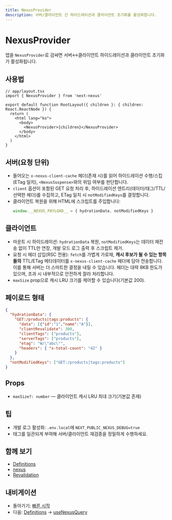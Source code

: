 ```yaml
---
title: NexusProvider
description: 서버/클라이언트 간 하이드레이션과 클라이언트 초기화를 활성화합니다.
---
```


# NexusProvider

앱을 `NexusProvider`로 감싸면 서버↔클라이언트 하이드레이션과 클라이언트 초기화가 활성화됩니다.

## 사용법
```tsx path=null start=null
// app/layout.tsx
import { NexusProvider } from 'next-nexus'

export default function RootLayout({ children }: { children: React.ReactNode }) {
  return (
    <html lang="ko">
      <body>
        <NexusProvider>{children}</NexusProvider>
      </body>
    </html>
  )
}
```

## 서버(요청 단위)
- 들어오는 `x-nexus-client-cache` 헤더(존재 시)를 읽어 하이드레이션 수행/스킵(ETag 일치), `<NexusSuspense>`와의 위임 여부를 판단합니다.
- `client` 옵션이 포함된 GET 요청 처리 후, 하이드레이션 엔트리(데이터/태그/TTL/선택한 헤더)를 수집하고, ETag 일치 시 `notModifiedKeys`를 결정합니다.
- 클라이언트 복원을 위해 HTML에 스크립트를 주입합니다:
  ```js path=null start=null
  window.__NEXUS_PAYLOAD__ = { hydrationData, notModifiedKeys }
  ```

## 클라이언트
- 마운트 시 하이드레이션: `hydrationData` 복원, `notModifiedKeys`는 데이터 재전송 없이 TTL만 연장, 개발 모드 로그 출력 후 스크립트 제거.
- 요청 시 헤더 삽입(RSC 전용): `fetch`를 가볍게 가로채, **캐시 후보가 될 수 있는 항목들의** TTL/ETag 메타데이터를 `x-nexus-client-cache` 헤더에 담아 전송합니다. 이를 통해 서버는 더 스마트한 결정을 내릴 수 있습니다. 헤더는 대략 8KB 한도가 있으며, 초과 시 내부적으로 안전하게 잘라 처리합니다.
- `maxSize` prop으로 캐시 LRU 크기를 제어할 수 있습니다(기본값 200).

## 페이로드 형태
```json path=null start=null
{
  "hydrationData": {
    "GET:/products|tags:products": {
      "data": [{"id":"1","name":"A"}],
      "clientRevalidate": 300,
      "clientTags": ["products"],
      "serverTags": ["products"],
      "etag": "W/\"abc\"",
      "headers": { "x-total-count": "42" }
    }
  },
  "notModifiedKeys": ["GET:/products|tags:products"]
}
```

## Props
- `maxSize?: number` — 클라이언트 캐시 LRU 최대 크기(기본값 존재)

## 팁
- 개발 로그 활성화: `.env.local`에 `NEXT_PUBLIC_NEXUS_DEBUG=true`
- 태그를 일관되게 부여해 서버/클라이언트 재검증을 정밀하게 수행하세요.

## 함께 보기
- [Definitions](/ko/api/definitions)
- [nexus](/ko/api/nexus)
- [Revalidation](/ko/api/revalidation)

## 내비게이션
- 돌아가기: [빠른 시작](/ko/getting-started)
- 다음: [Definitions](/ko/api/definitions) → [useNexusQuery](/ko/api/hooks/use-nexus-query)

